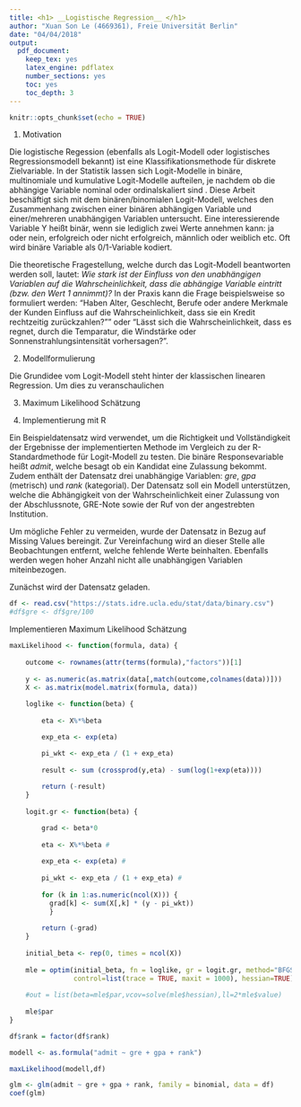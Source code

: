 ```yaml
---
title: <h1> __Logistische Regression__ </h1>
author: "Xuan Son Le (4669361), Freie Universität Berlin"
date: "04/04/2018"
output: 
  pdf_document: 
    keep_tex: yes
    latex_engine: pdflatex
    number_sections: yes
    toc: yes
    toc_depth: 3
---
```


```r
knitr::opts_chunk$set(echo = TRUE)
```

\newpage

1. Motivation

Die logistische Regession (ebenfalls als Logit-Modell oder logistisches Regressionsmodell bekannt) ist eine Klassifikationsmethode für diskrete Zielvariable. In der Statistik lassen sich Logit-Modelle in binäre, multinomiale und kumulative Logit-Modelle aufteilen, je nachdem ob die abhängige Variable nominal oder ordinalskaliert sind <QUELLE>. Diese Arbeit beschäftigt sich mit dem binären/binomialen Logit-Modell, welches den Zusammenhang zwischen einer binären abhängigen Variable und einer/mehreren unabhängigen Variablen untersucht. Eine interessierende Variable Y heißt binär, wenn sie lediglich zwei Werte annehmen kann: ja oder nein, erfolgreich oder nicht erfolgreich, männlich oder weiblich etc. Oft wird binäre Variable als 0/1-Variable kodiert. 

Die theoretische Fragestellung, welche durch das Logit-Modell beantworten werden soll, lautet: *Wie stark ist der Einfluss von den unabhängigen Variablen auf die Wahrscheinlichkeit, dass die abhängige Variable eintritt (bzw. den Wert 1 annimmt)?* In der Praxis kann die Frage beispielsweise so formuliert werden: "Haben Alter, Geschlecht, Berufe oder andere Merkmale der Kunden Einfluss auf die Wahrscheinlichkeit, dass sie ein Kredit rechtzeitig zurückzahlen?"" oder "Lässt sich die Wahrscheinlichkeit, dass es regnet, durch die Temparatur, die Windstärke oder Sonnenstrahlungsintensität vorhersagen?". 

2. Modellformulierung

Die Grundidee vom Logit-Modell steht hinter der klassischen linearen Regression. Um dies zu veranschaulichen 


3. Maximum Likelihood Schätzung


4. Implementierung mit R

Ein Beispieldatensatz wird verwendet, um die Richtigkeit und Vollständigkeit der Ergebnisse der implementierten Methode im Vergleich zu der R-Standardmethode für Logit-Modell zu testen. Die binäre Responsevariable heißt *admit*, welche besagt ob ein Kandidat eine Zulassung bekommt. Zudem enthält der Datensatz drei unabhängige Variablen: *gre*, *gpa* (metrisch) und *rank* (kategorial). Der Datensatz soll ein Modell unterstützen, welche die Abhängigkeit von der Wahrscheinlichkeit einer Zulassung von der Abschlussnote, GRE-Note sowie der Ruf von der angestrebten Institution. 

Um mögliche Fehler zu vermeiden, wurde der Datensatz in Bezug auf Missing Values bereingit. Zur Vereinfachung wird an dieser Stelle alle Beobachtungen entfernt, welche fehlende Werte beinhalten. Ebenfalls werden wegen hoher Anzahl nicht alle unabhängigen Variablen miteinbezogen. 

Zunächst wird der Datensatz geladen.
```r
df <- read.csv("https://stats.idre.ucla.edu/stat/data/binary.csv")
#df$gre <- df$gre/100

```

Implementieren Maximum Likelihood Schätzung

```r
maxLikelihood <- function(formula, data) {
    
    outcome <- rownames(attr(terms(formula),"factors"))[1]
    
    y <- as.numeric(as.matrix(data[,match(outcome,colnames(data))]))
    X <- as.matrix(model.matrix(formula, data))
    
    loglike <- function(beta) {
        
        eta <- X%*%beta

        exp_eta <- exp(eta)

        pi_wkt <- exp_eta / (1 + exp_eta)
        
        result <- sum (crossprod(y,eta) - sum(log(1+exp(eta))))
        
        return (-result) 
    }
    
    logit.gr <- function(beta) {

        grad <- beta*0
    
        eta <- X%*%beta #
    
        exp_eta <- exp(eta) # 
        
        pi_wkt <- exp_eta / (1 + exp_eta) # 
        
        for (k in 1:as.numeric(ncol(X))) { 
          grad[k] <- sum(X[,k] * (y - pi_wkt))
          }
        
        return (-grad) 
    }
    
    initial_beta <- rep(0, times = ncol(X))
    
    mle = optim(initial_beta, fn = loglike, gr = logit.gr, method="BFGS", 
                control=list(trace = TRUE, maxit = 1000), hessian=TRUE)
    
    #out = list(beta=mle$par,vcov=solve(mle$hessian),ll=2*mle$value)
    
    mle$par
}

df$rank = factor(df$rank)

modell <- as.formula("admit ~ gre + gpa + rank")

maxLikelihood(modell,df)
```


```r
glm <- glm(admit ~ gre + gpa + rank, family = binomial, data = df)
coef(glm)
```






